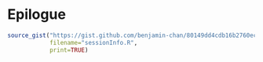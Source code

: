 # Epilogue

```r
source_gist("https://gist.github.com/benjamin-chan/80149dd4cdb16b2760ec",
            filename="sessionInfo.R",
            print=TRUE)
```
